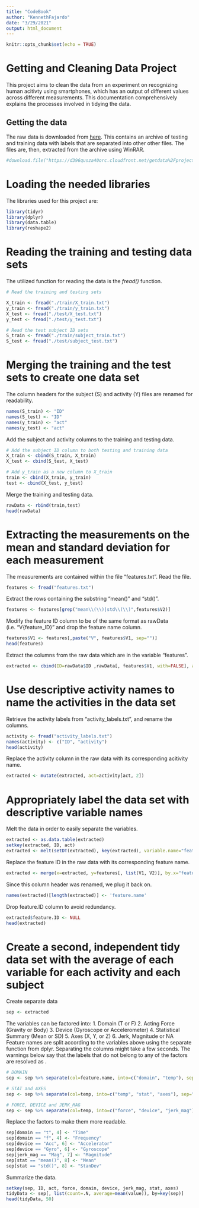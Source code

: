 ```yaml
---
title: "CodeBook"
author: "KennethFajardo"
date: "3/29/2021"
output: html_document
---
```


```r
knitr::opts_chunk$set(echo = TRUE)
```

# Getting and Cleaning Data Project
This project aims to clean the data from an experiment on recognizing human acitivty using smartphones, which has an output of different values across different measurements. This documentation comprehensively explains the processes involved in tidying the data.

## Getting the data
The raw data is downloaded from [here](https://d396qusza40orc.cloudfront.net/getdata%2Fprojectfiles%2FUCI%20HAR%20Dataset.zip). This contains an archive of testing and training data with labels that are separated into other other files. The files are, then, extracted from the archive using WinRAR.
```r
#download.file("https://d396qusza40orc.cloudfront.net/getdata%2Fprojectfiles%2FUCI%20HAR%20Dataset.zip", "raw-data.zip")
```
# Loading the needed libraries
The libraries used for this project are:
```r
library(tidyr)
library(dplyr)
library(data.table)
library(reshape2)
```
# Reading the training and testing data sets
The utilized function for reading the data is the *fread()* function.
```r
# Read the training and testing sets

X_train <- fread("./train/X_train.txt") 
y_train <- fread("./train/y_train.txt") 
X_test <- fread("./test/X_test.txt")
y_test <- fread("./test/y_test.txt")

# Read the test subject ID sets
S_train <- fread("./train/subject_train.txt")
S_test <- fread("./test/subject_test.txt")
```
# Merging the training and the test sets to create one data set
The column headers for the subject (S) and activity (Y) files are renamed for readability.
```r
names(S_train) <- "ID"
names(S_test) <- "ID"
names(y_train) <- "act"
names(y_test) <- "act"
```
Add the subject and activity columns to the training and testing data.
```r
# Add the subject ID column to both testing and training data
X_train <- cbind(S_train, X_train)
X_test <- cbind(S_test, X_test)

# Add y_train as a new column to X_train
train <- cbind(X_train, y_train)
test <- cbind(X_test, y_test)

```
Merge the training and testing data.
```r
rawData <- rbind(train,test)
head(rawData)
```

# Extracting the measurements on the mean and standard deviation for each measurement
The measurements are contained within the file "features.txt". Read the file.
```r
features <- fread("features.txt")
```
Extract the rows containing the substring "mean()" and "std()".
```r
features <- features[grep("mean\\(\\)|std\\(\\)",features$V2)]
```

Modify the feature ID column to be of the same format as rawData (i.e. "V{feature_ID}" and drop the feature name column.
```r
features$V1 <- features[,paste("V", features$V1, sep="")]
head(features)
```

Extract the columns from the raw data which are in the variable "features".
```r
extracted <- cbind(ID=rawData$ID ,rawData[, features$V1, with=FALSE], act=rawData$act)
```

# Use descriptive activity names to name the activities in the data set
Retrieve the activity labels from "activity_labels.txt", and rename the columns. 
```r
activity <- fread("activity_labels.txt") 
names(activity) <- c("ID", "activity")
head(activity)
```
Replace the activity column in the raw data with its corresponding acitivity name.
```r
extracted <- mutate(extracted, act=activity[act, 2])
```

# Appropriately label the data set with descriptive variable names
Melt the data in order to easily separate the variables.
```r
extracted <- as.data.table(extracted)
setkey(extracted, ID, act)
extracted <- melt(setDT(extracted), key(extracted), variable.name="feature.ID")
```
Replace the feature ID in the raw data with its corresponding feature name.
```r
extracted <- merge(x=extracted, y=features[, list(V1, V2)], by.x="feature.ID", by.y = "V1", all.x = TRUE)
```
Since this column header was renamed, we plug it back on.
```r
names(extracted)[length(extracted)] <- 'feature.name' 
```
Drop feature.ID column to avoid redundancy.
```r
extracted$feature.ID <- NULL
head(extracted)
```

# Create a second, independent tidy data set with the average of each variable for each activity and each subject
Create separate data
```r
sep <- extracted
```
The variables can be factored into: 
1. Domain (T or F) 
2. Acting Force (Gravity or Body)
3. Device (Gyroscope or Accelerometer) 
4. Statistical Summary (Mean or SD)
5. Axes (X, Y, or Z)
6. Jerk, Magnitude or NA 
Feature names are split according to the variables above using the separate function from dplyr. Separating the columns might take a few seconds. The warnings below say that the labels that do not belong to any of the factors are resolved as <NA>.
```r
# DOMAIN
sep <- sep %>% separate(col=feature.name, into=c("domain", "temp"), sep="(?<=^.)(?=[A-Z])")

# STAT and AXES
sep <- sep %>% separate(col=temp, into=c("temp", "stat", "axes"), sep="-")

# FORCE, DEVICE and JERK_MAG
sep <- sep %>% separate(col=temp, into=c("force", "device", "jerk_mag"), sep="(?<=.)(?=[A-Z])")
```
Replace the factors to make them more readable.
```r
sep[domain == "t", 4] <- "Time"
sep[domain == "f", 4] <- "Frequency"
sep[device == "Acc", 6] <- "Accelerator"
sep[device == "Gyro", 6] <- "Gyroscope"
sep[jerk_mag == "Mag", 7] <- "Magnitude"
sep[stat == "mean()", 8] <- "Mean"
sep[stat == "std()", 8] <- "StanDev"
```
Summarize the data.
```r
setkey(sep, ID, act, force, domain, device, jerk_mag, stat, axes)
tidyData <- sep[, list(count=.N, average=mean(value)), by=key(sep)]
head(tidyData, 50)
```


